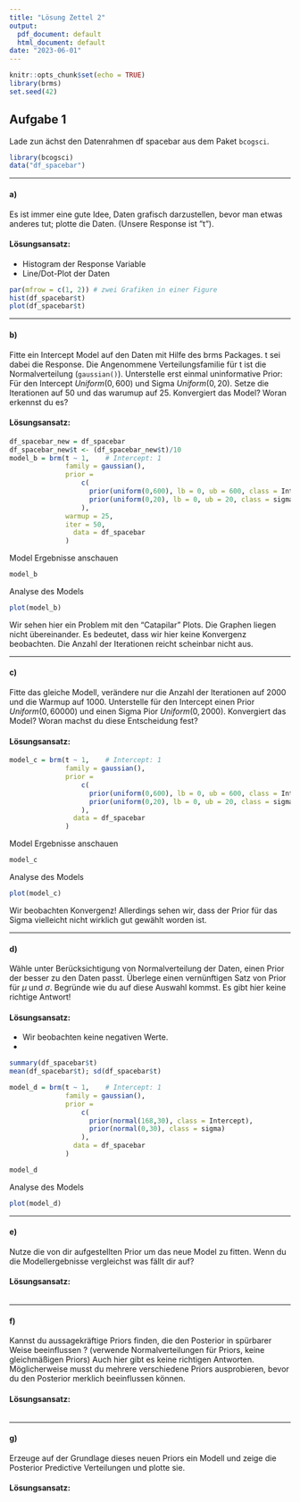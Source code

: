 ```yaml
---
title: "Lösung Zettel 2"
output:
  pdf_document: default
  html_document: default
date: "2023-06-01"
---
```


```r
knitr::opts_chunk$set(echo = TRUE)
library(brms)
set.seed(42)
```

## Aufgabe 1

Lade zun ̈achst den Datenrahmen df spacebar aus dem Paket `bcogsci`.

```r
library(bcogsci)
data("df_spacebar")
```

---

#### a)
Es ist immer eine gute Idee, Daten grafisch darzustellen, bevor man etwas anderes tut; plotte die Daten. 
(Unsere Response ist ”t”).

#### Lösungsansatz:
 - Histogram der Response Variable
 - Line/Dot-Plot der Daten
 
```r
par(mfrow = c(1, 2)) # zwei Grafiken in einer Figure
hist(df_spacebar$t)
plot(df_spacebar$t)
```

---

#### b)
Fitte ein Intercept Model auf den Daten mit Hilfe des brms Packages. 
t sei dabei die Response. 
Die Angenommene Verteilungsfamilie für t ist die Normalverteilung (`gaussian()`). 
Unterstelle erst einmal uninformative Prior: Für den Intercept $Uniform(0, 600)$ und Sigma $Uniform(0, 20)$.
Setze die Iterationen auf 50 und das warumup auf 25. 
Konvergiert das Model? 
Woran erkennst du es? \textit{Hint: Anhand des R Outputs und eines Model Plots.}

#### Lösungsansatz:
```r
df_spacebar_new = df_spacebar
df_spacebar_new$t <- (df_spacebar_new$t)/10
model_b = brm(t ~ 1,    # Intercept: 1
              family = gaussian(),
              prior =
                  c(
                    prior(uniform(0,600), lb = 0, ub = 600, class = Intercept),
                    prior(uniform(0,20), lb = 0, ub = 20, class = sigma)
                  ),
              warmup = 25,
              iter = 50,
                data = df_spacebar
              )
```

Model Ergebnisse anschauen

```r
model_b
```

Analyse des Models
```r
plot(model_b)
```

Wir sehen hier ein Problem mit den "Catapilar" Plots. Die Graphen liegen nicht übereinander. 
Es bedeutet, dass wir hier keine Konvergenz beobachten. Die Anzahl der Iterationen reicht scheinbar nicht aus.

---

#### c)
Fitte das gleiche Modell, verändere nur die Anzahl der Iterationen auf 2000 und die Warmup auf 1000. 
Unterstelle für den Intercept einen Prior $Uniform(0, 60000)$ und einen Sigma Pior $Uniform(0, 2000)$. 
Konvergiert das Model? Woran machst du diese Entscheidung fest?

#### Lösungsansatz:
```r
model_c = brm(t ~ 1,    # Intercept: 1
              family = gaussian(),
              prior =
                  c(
                    prior(uniform(0,600), lb = 0, ub = 600, class = Intercept),
                    prior(uniform(0,20), lb = 0, ub = 20, class = sigma)
                  ),
                data = df_spacebar
              )
```
Model Ergebnisse anschauen

```r
model_c
```

Analyse des Models
```r
plot(model_c)
```

Wir beobachten Konvergenz! Allerdings sehen wir, dass der Prior für das Sigma vielleicht nicht wirklich gut gewählt worden ist.

---

#### d)
Wähle unter Berücksichtigung von Normalverteilung der Daten, einen Prior der besser zu den Daten passt. 
Überlege einen vernünftigen Satz von Prior für $\mu$ und $\sigma$. 
Begründe wie du auf diese Auswahl kommst. 
Es gibt hier keine richtige Antwort! \textit{Die Grafik aus a) kann euch helfen einen Entscheidung zu treffen.}

#### Lösungsansatz:

 - Wir beobachten keine negativen Werte.
 - 
 
```r
summary(df_spacebar$t)
mean(df_spacebar$t); sd(df_spacebar$t)
```

```r
model_d = brm(t ~ 1,    # Intercept: 1
              family = gaussian(),
              prior =
                  c(
                    prior(normal(168,30), class = Intercept),
                    prior(normal(0,30), class = sigma)
                  ),
                data = df_spacebar
              )
```

```r
model_d
```

Analyse des Models
```r
plot(model_d)
```

---

#### e)
Nutze die von dir aufgestellten Prior um das neue Model zu fitten. 
Wenn du die Modellergebnisse vergleichst was fällt dir auf? \textit{Hint: die summary() des Modells ist immer ein guter Startpunkt.}

#### Lösungsansatz:
```r

```

---

#### f)
Kannst du aussagekräftige Priors finden, die den Posterior in spürbarer Weise beeinflussen ? 
(verwende  Normalverteilungen für Priors, keine gleichmäßigen Priors) 
Auch hier gibt es keine richtigen Antworten. 
Möglicherweise musst du mehrere verschiedene Priors ausprobieren, bevor du den Posterior merklich beeinflussen können. 
\textit{Wiederholung: Aussagekräfte Prior: Prior die ''Wissen'' in die Analyse bringen. Z.B Weißt du vorher schon wo der Mittelwert sein müsste? Wie ist die Varianz?}

#### Lösungsansatz:
```r

```

---

#### g)
Erzeuge auf der Grundlage dieses neuen Priors ein Modell und zeige die Posterior Predictive Verteilungen und plotte sie. 
\textit{Tipp: Das R-Package bayesplot hat nützliche Funktionen.}

#### Lösungsansatz:
```r

```